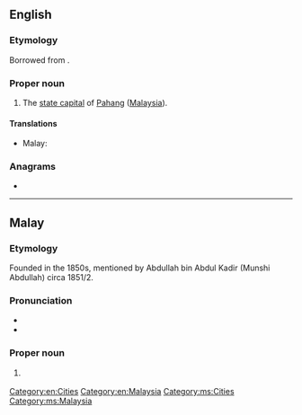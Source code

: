 ==English==
{{wikipedia}}

===Etymology===
Borrowed from {{bor|en|ms|Kuantan}}.

===Proper noun===
{{en-proper noun}}

# The [[state capital]] of [[Pahang]] ([[Malaysia]]).

====Translations====
{{trans-top|capital of Pahang}}
* Malay: {{t|ms|Kuantan}}
{{trans-mid}}
{{trans-bottom}}

===Anagrams===
* {{anagrams|en|a=aaknntu|nunatak}}

[[Category:en:Cities]]
[[Category:en:Malaysia]]

----

==Malay==
{{wikipedia|lang=ms}}

===Etymology===
Founded in the 1850s, mentioned by Abdullah bin Abdul Kadir (Munshi Abdullah) circa 1851/2.

===Pronunciation===
* {{IPA|ms|/kuantan/}}
* {{rhymes|ms|antan|tan|an}}

===Proper noun===
{{ms-proper noun|j=کوانتن}}

# {{l|en|Kuantan}} {{qualifier|capital of Pahang}}

[[Category:ms:Cities]]
[[Category:ms:Malaysia]]